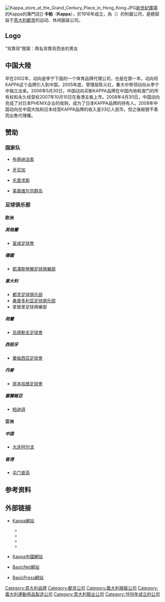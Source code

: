 {{Infobox Company|
company_name = BasicNet S.p.A.|
company_logo = [[File:Kappa_logo.svg|150px]]|
company_type = 子公司|
foundation   = 1916 |
location     = {{flagicon|Italy}} [[意大利|意大利]][[都灵|都灵]]|
key_people   = · [[Marco_Daniele_Boglione|Marco Daniele Boglione]]，Administration Council President and Massimo Boidi, President|
industry     = [[體育用品|體育用品]]|
products     = 運動服裝、體育用品 |
revenue      = 16 millions |
parent       = {{link-it|BasicNet|BasicNet|BasicNet S.p.A.}}|
homepage     = [http://www.kappa.com/ www.kappa.com]
}}
[[File:Kappa_store_at_the_Grand_Century_Place_in_Hong_Kong.JPG|thumb]][[新世紀廣場|新世紀廣場]]的Kappa的專門店]]
'''卡帕'''（'''Kappa'''），於1916年成立，為{{link-it|BasicNet|BasicNet|BasicNet S.p.A.}}（{{BIT|isin=IT0001033700|BAN}}）的附屬公司，是總部設于[[意大利|意大利]][[都灵|都灵]]的运动、休闲服装公司。

== Logo ==
“背靠背”图案：两名背靠背而坐的男女

== 中国大陸 ==
早在2002年，动向是李宁下面的一个体育品牌代理公司，也是在那一年，动向将KAPPA这个品牌引入到中国，2005年底，管理层陈义红，秦大中带领动向从李宁中独立出来。2006年5月30日，中国动向买断KAPPA品牌在中国内地和澳门的所有权和永久经营权2007年10月10日在香港主板上市。2008年4月30日，中国动向完成了对日本PHENIX企业的收购，成为了日本KAPPA品牌的持有人。2008年中国动向在中国大陆和日本经营KAPPA品牌的收入是33亿人民币。但之後經營不善而出售代理權。

== 赞助 ==
=== 国家队 ===
* {{flagicon|BFA}} [[布基纳法索|布基纳法索]]
* {{flagicon|JAM}} [[牙买加|牙买加]]            
* {{flagicon|MRI}} [[毛里求斯|毛里求斯]]            
* {{flagicon|VIR}} [[美属维尔京群岛|美属维尔京群岛]]

=== 足球俱乐部 ===
==== 欧洲 ====
===== 英格蘭 =====
* [[富咸足球會|富咸足球會]]

===== 德國 =====
* [[凱澤斯勞滕足球俱樂部|凱澤斯勞滕足球俱樂部]]

===== 意大利 =====
* [[都灵足球俱乐部|都灵足球俱乐部]]
* [[桑普多利亚足球俱乐部|桑普多利亚足球俱乐部]]
*拿玻里足球俱樂部

===== 荷蘭 =====
* [[烏德勒支足球會|烏德勒支足球會]]

===== 西班牙 =====
* [[華倫西亞足球會|華倫西亞足球會]]

===== 丹麥 =====
* [[哥本哈根足球會|哥本哈根足球會]]
===== 塞爾維亞 =====
* [[柏迪遜|柏迪遜]] 

==== 亚洲 ====
===== 中国 =====
* [[大连阿尔滨|大连阿尔滨]]
===== 香港 =====
* [[屯门普高|屯门普高]]

== 参考资料 ==
{{reflist}}

== 外部链接 ==
* {{en}}[http://www.kappa.com Kappa網站] {{Wayback|url=http://www.kappa.com/ |date=20150215185017 }}
** {{facebook|pages/Kappa-Italia/606930656019329 |Kappa Italia}}
** {{twitter|KappaItalia|kappa}}
** {{youtube|user=BasicNetTv|BasicNetTv}}
** {{instagram|kappa_official/|kappa}}
* {{zh}}[http://www.kappa.com.cn/ Kappa中國網站] {{Wayback|url=http://www.kappa.com.cn/ |date=20201130231925 }}
* {{it}}[https://web.archive.org/web/20060101103205/http://www.basicnet.com/ BasicNet網站]
* {{it}}[http://www.basicpress.com/ BasicPress網站] {{Wayback|url=http://www.basicpress.com/ |date=20201203074325 }}

{{体育用品品牌}}
[[Category:意大利品牌|Category:意大利品牌]]
[[Category:都灵公司|Category:都灵公司]]
[[Category:義大利服裝公司|Category:義大利服裝公司]]
[[Category:義大利運動用品製造公司|Category:義大利運動用品製造公司]]
[[Category:意大利鞋业公司|Category:意大利鞋业公司]]
[[Category:1916年成立的公司|Category:1916年成立的公司]]
